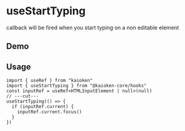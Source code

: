 
# useStartTyping

callback will be fired when you start typing on a non editable element

## Demo

<UseStartTypingExample />

## Usage

```tsx twoslash
import { useRef } from "kaioken"
import { useStartTyping } from "@kaioken-core/hooks"
const inputRef = useRef<HTMLInputElement | null>(null)
// ---cut---
useStartTyping(() => {
  if (inputRef.current) {
    inputRef.current.focus()
  }
})
```
